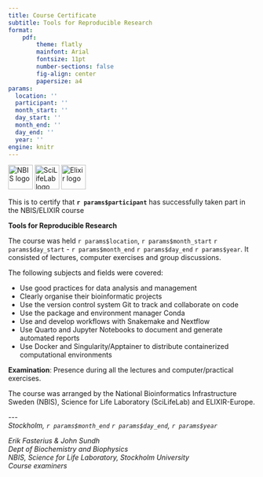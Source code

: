 ```yaml
---
title: Course Certificate
subtitle: Tools for Reproducible Research
format:
    pdf:
        theme: flatly
        mainfont: Arial
        fontsize: 11pt
        number-sections: false
        fig-align: center
        papersize: a4
params:
  location: ''
  participant: ''
  month_start: ''
  day_start: ''
  month_end: ''
  day_end: ''
  year: ''
engine: knitr
---
```


![NBIS logo](images/nbislogo_green_txt_f34bc9d3c3.png){height=50}
\hspace{4em}
![SciLifeLab logo](images/SciLifeLab_Logotype_Green_POS.png){height=50}
\hspace{4em}
![Elixir logo](images/elixir_sweden_white_background.png){height=50}

This is to certify that **`r params$participant`** has successfully taken part in the NBIS/ELIXIR course 

**Tools for Reproducible Research**
 
The course was held `r params$location`, `r params$month_start` `r params$day_start` - `r params$month_end` `r params$day_end` `r params$year`. It consisted of lectures, computer exercises and group discussions.

The following subjects and fields were covered:

- Use good practices for data analysis and management
- Clearly organise their bioinformatic projects
- Use the version control system Git to track and collaborate on code
- Use the package and environment manager Conda
- Use and develop workflows with Snakemake and Nextflow
- Use Quarto and Jupyter Notebooks to document and generate automated reports
- Use Docker and Singularity/Apptainer to distribute containerized computational environments
 
**Examination**: Presence during all the lectures and computer/practical exercises.


The course was arranged by the National Bioinformatics Infrastructure Sweden (NBIS), Science for Life Laboratory (SciLifeLab) and ELIXIR-Europe.

\-\-\-\
*Stockholm, `r params$month_end` `r params$day_end`, `r params$year`*

*Erik Fasterius & John Sundh*\
*Dept of Biochemistry and Biophysics*\
*NBIS, Science for Life Laboratory, Stockholm University*\
*Course examiners*